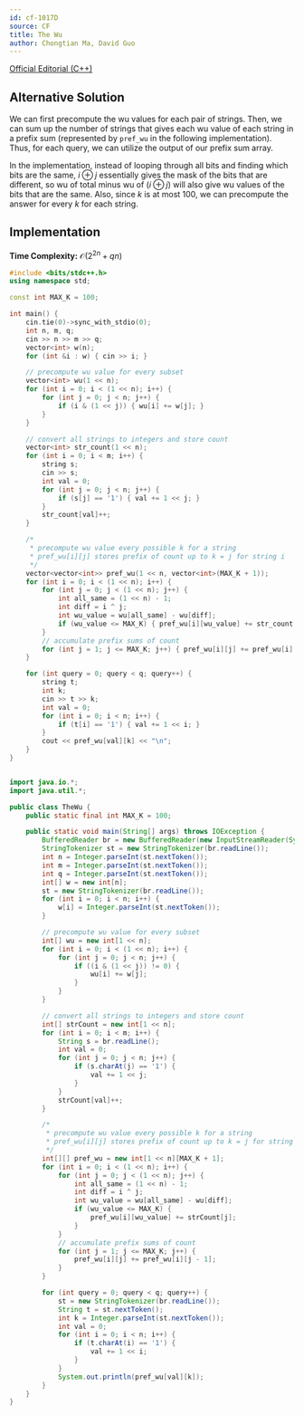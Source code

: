 ```yaml
---
id: cf-1017D
source: CF
title: The Wu
author: Chongtian Ma, David Guo
---
```


[Official Editorial (C++)](https://codeforces.com/blog/entry/61081)

## Alternative Solution

We can first precompute the wu values for each pair of strings. Then, we can sum up the number of strings that gives each wu value of each string in a prefix sum (represented by `pref_wu` in the following implementation). Thus, for each query, we can utilize the output of our prefix sum array.

In the implementation,
instead of looping through all bits and finding which bits are the same, $i \oplus j$ essentially gives the mask of the bits that are different, so wu of total
minus wu of $(i \oplus j)$ will also give wu values of the bits that are the same. Also, since $k$ is at most $100$, we can precompute the answer for every $k$ for each string.

## Implementation

**Time Complexity:** $\mathcal{O}({2^{2n}} + qn)$

<LanguageSection>

<CPPSection>

```cpp
#include <bits/stdc++.h>
using namespace std;

const int MAX_K = 100;

int main() {
	cin.tie(0)->sync_with_stdio(0);
	int n, m, q;
	cin >> n >> m >> q;
	vector<int> w(n);
	for (int &i : w) { cin >> i; }

	// precompute wu value for every subset
	vector<int> wu(1 << n);
	for (int i = 0; i < (1 << n); i++) {
		for (int j = 0; j < n; j++) {
			if (i & (1 << j)) { wu[i] += w[j]; }
		}
	}

	// convert all strings to integers and store count
	vector<int> str_count(1 << n);
	for (int i = 0; i < m; i++) {
		string s;
		cin >> s;
		int val = 0;
		for (int j = 0; j < n; j++) {
			if (s[j] == '1') { val += 1 << j; }
		}
		str_count[val]++;
	}

	/*
	 * precompute wu value every possible k for a string
	 * pref_wu[i][j] stores prefix of count up to k = j for string i
	 */
	vector<vector<int>> pref_wu(1 << n, vector<int>(MAX_K + 1));
	for (int i = 0; i < (1 << n); i++) {
		for (int j = 0; j < (1 << n); j++) {
			int all_same = (1 << n) - 1;
			int diff = i ^ j;
			int wu_value = wu[all_same] - wu[diff];
			if (wu_value <= MAX_K) { pref_wu[i][wu_value] += str_count[j]; }
		}
		// accumulate prefix sums of count
		for (int j = 1; j <= MAX_K; j++) { pref_wu[i][j] += pref_wu[i][j - 1]; }
	}

	for (int query = 0; query < q; query++) {
		string t;
		int k;
		cin >> t >> k;
		int val = 0;
		for (int i = 0; i < n; i++) {
			if (t[i] == '1') { val += 1 << i; }
		}
		cout << pref_wu[val][k] << "\n";
	}
}
```
</CPPSection>
<JavaSection>

```java

import java.io.*;
import java.util.*;

public class TheWu {
    public static final int MAX_K = 100;

    public static void main(String[] args) throws IOException {
        BufferedReader br = new BufferedReader(new InputStreamReader(System.in));
        StringTokenizer st = new StringTokenizer(br.readLine());
        int n = Integer.parseInt(st.nextToken());
        int m = Integer.parseInt(st.nextToken());
        int q = Integer.parseInt(st.nextToken());
        int[] w = new int[n];
        st = new StringTokenizer(br.readLine());
        for (int i = 0; i < n; i++) { 
            w[i] = Integer.parseInt(st.nextToken());
        }

        // precompute wu value for every subset
        int[] wu = new int[1 << n];
        for (int i = 0; i < (1 << n); i++) {
            for (int j = 0; j < n; j++) {
                if ((i & (1 << j)) != 0) { 
                    wu[i] += w[j]; 
                }
            }
        }

        // convert all strings to integers and store count
        int[] strCount = new int[1 << n];
        for (int i = 0; i < m; i++) {
            String s = br.readLine();
            int val = 0;
            for (int j = 0; j < n; j++) {
                if (s.charAt(j) == '1') { 
                    val += 1 << j; 
                }
            }
            strCount[val]++;
        }

        /*
         * precompute wu value every possible k for a string
         * pref_wu[i][j] stores prefix of count up to k = j for string i
         */
        int[][] pref_wu = new int[1 << n][MAX_K + 1];
        for (int i = 0; i < (1 << n); i++) {
            for (int j = 0; j < (1 << n); j++) {
                int all_same = (1 << n) - 1;
                int diff = i ^ j;
                int wu_value = wu[all_same] - wu[diff];
                if (wu_value <= MAX_K) { 
                    pref_wu[i][wu_value] += strCount[j]; 
                }
            }
            // accumulate prefix sums of count
            for (int j = 1; j <= MAX_K; j++) { 
                pref_wu[i][j] += pref_wu[i][j - 1]; 
            }
        }

        for (int query = 0; query < q; query++) {
            st = new StringTokenizer(br.readLine());
            String t = st.nextToken();
            int k = Integer.parseInt(st.nextToken());
            int val = 0;
            for (int i = 0; i < n; i++) {
                if (t.charAt(i) == '1') { 
                    val += 1 << i; 
                }
            }
            System.out.println(pref_wu[val][k]);
        }
    }
}

```
</JavaSection>
</LanguageSection>

